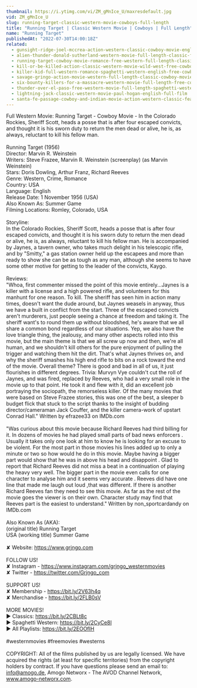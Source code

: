 ```yaml
---
thumbnail: https://i.ytimg.com/vi/ZM_gMnIce_U/maxresdefault.jpg
vid: ZM_gMnIce_U
slug: running-target-classic-western-movie-cowboys-full-length
title: "Running Target | Classic Western Movie | Cowboys | Full Length"
name: "Running Target"
publishedAt: "2022-07-30T14:00:18Z"
related:
  - gunsight-ridge-joel-mccrea-action-western-classic-cowboy-movie-english
  - alien-thunder-donald-sutherland-western-movie-full-length-classic-feature-film-english
  - running-target-cowboy-movie-romance-free-western-full-length-classic-movie
  - kill-or-be-killed-action-classic-western-movie-wild-west-free-cowboy-film
  - killer-kid-full-western-romance-spaghetti-western-english-free-cowboy-film
  - savage-gringo-action-movie-western-full-length-classic-cowboy-movie-english
  - six-bounty-killers-for-a-massacre-western-movie-full-length-free-cowboy-films
  - thunder-over-el-paso-free-western-movie-full-length-spaghetti-western-full-action-movie
  - lightning-jack-classic-western-movie-paul-hogan-english-full-film
  - santa-fe-passage-cowboy-and-indian-movie-action-western-classic-feature-film-in-full-length
---
```


Full Western Movie: Running Target - Cowboy Movie - In the Colorado Rockies, Sheriff Scott, heads a posse that is after four escaped convicts, and thought it is his sworn duty to return the men dead or alive, he is, as always, reluctant to kill his fellow man.<br />
<br />
Running Target (1956)<br />
Director: Marvin R. Weinstein<br />
Writers: Steve Frazee, Marvin R. Weinstein (screenplay) (as Marvin Weinstein) <br />
Stars: Doris Dowling, Arthur Franz, Richard Reeves<br />
Genre: Western, Crime, Romance<br />
Country: USA<br />
Language: English<br />
Release Date: 1 November 1956 (USA) <br />
Also Known As: Summer Game <br />
Filming Locations: Romley, Colorado, USA<br />
<br />
Storyline:<br />
In the Colorado Rockies, Sheriff Scott, heads a posse that is after four escaped convicts, and thought it is his sworn duty to return the men dead or alive, he is, as always, reluctant to kill his fellow man. He is accompanied by Jaynes, a tavern owner, who takes much delight in his telescopic rifle, and by "Smitty," a gas station owner held up the escapees and more than ready to show she can be as tough as any man, although she seems to have some other motive for getting to the leader of the convicts, Kaygo.<br />
<br />
Reviews:<br />
"Whoa, first commenter missed the point of this movie entirely...Jaynes is a killer with a license and a high powered rifle, and volunteers for this manhunt for one reason. To kill. The sheriff has seen him in action many times, doesn't want the dude around, but Jaynes weasels in anyway, thus we have a built in conflict from the start. Three of the escaped convicts aren't murderers, just people seeing a chance at freedom and taking it. The sheriff want's to round them up without bloodshed, he's aware that we all share a common bond regardless of our situations. Yep, we also have the love triangle thing, the jealousy, and many other aspects rolled into this movie, but the main theme is that we all screw up now and then, we're all human, and we shouldn't kill others for the pure enjoyment of pulling the trigger and watching them hit the dirt. That's what Jaynes thrives on, and why the sheriff smashes his high end rifle to bits on a rock toward the end of the movie. Overall theme? There is good and bad in all of us, it just flourishes in different degrees. Trivia: Murvyn Vye couldn't cut the roll of Jaynes, and was fired, replaced by Reeves, who had a very small role in the movie up to that point. He took it and flew with it, did an excellent job portraying the sociopath, the remorseless killer. Of the many movies that were based on Steve Frazee stories, this was one of the best, a sleeper b budget flick that stuck to the script thanks to the insight of budding director/cameraman Jack Couffer, and the killer camera-work of upstart Conrad Hall." Written by efrazee33 on IMDb.com <br />
<br />
"Was curious about this movie because Richard Reeves had third billing for it. In dozens of movies he had played small parts of bad news enforcers . Usually it takes only one look at him to know he is looking for an excuse to be violent. For the most part in those movies his lines added up to only a minute or two so how would he do in this movie. Maybe having a bigger part would show that he was in above his head and disappoint . Glad to report that Richard Reeves did not miss a beat in a continuation of playing the heavy very well. The bigger part in the movie even calls for one character to analyse him and it seems very accurate . Reeves did have one line that made me laugh out loud ,that was different. If there is another Richard Reeves fan they need to see this movie. As far as the rest of the movie goes the viewer is on their own. Character study may find that Reeves part is the easiest to understand." Written by non_sportcardandy on IMDb.com <br />
<br />
Also Known As (AKA):<br />
(original title) Running Target<br />
USA (working title) Summer Game<br />
<br />
✘ Website: https://www.grjngo.com<br />
<br />
FOLLOW US!<br />
✘ Instagram - https://www.instagram.com/grjngo_westernmovies<br />
✘ Twitter - https://twitter.com/Grjngo_com<br />
<br />
SUPPORT US!<br />
✘ Membership - https://bit.ly/2V63h4q<br />
✘ Merchandise - https://bit.ly/2FLB0sV<br />
<br />
MORE MOVIES! <br />
► Classics: https://bit.ly/2CBLt8c <br />
► Spaghetti Western: https://bit.ly/2CyCe8I <br />
► All Playlists: https://bit.ly/2EOOfIH <br />
<br />
#westernmovies #freemovies #westerns<br />
<br />
COPYRIGHT: All of the films published by us are legally licensed. We have acquired the rights (at least for specific territories) from the copyright holders by contract. If you have questions please send an email to: info@amogo.de, Amogo Networx - The AVOD Channel Network, www.amogo-networx.com.